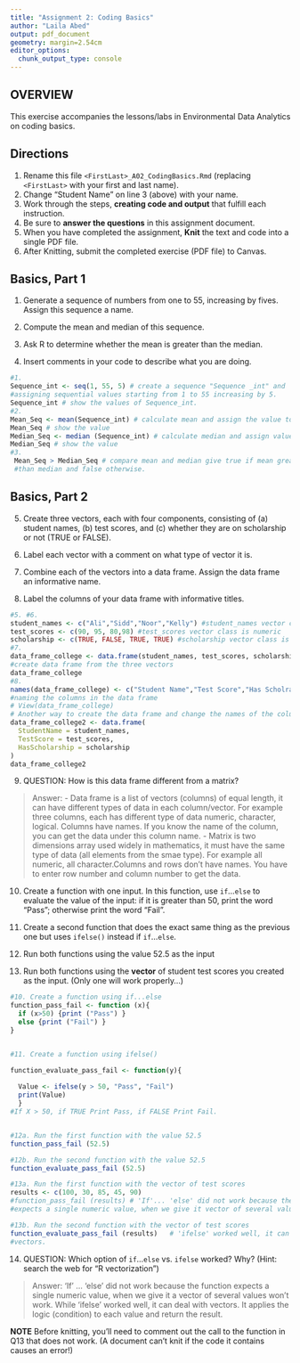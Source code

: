 ```yaml
---
title: "Assignment 2: Coding Basics"
author: "Laila Abed"
output: pdf_document
geometry: margin=2.54cm
editor_options: 
  chunk_output_type: console
---
```


## OVERVIEW

This exercise accompanies the lessons/labs in Environmental Data Analytics on coding basics.

## Directions

1.  Rename this file `<FirstLast>_A02_CodingBasics.Rmd` (replacing `<FirstLast>` with your first and last name).
2.  Change "Student Name" on line 3 (above) with your name.
3.  Work through the steps, **creating code and output** that fulfill each instruction.
4.  Be sure to **answer the questions** in this assignment document.
5.  When you have completed the assignment, **Knit** the text and code into a single PDF file.
6.  After Knitting, submit the completed exercise (PDF file) to Canvas.

## Basics, Part 1

1.  Generate a sequence of numbers from one to 55, increasing by fives. Assign this sequence a name.

2.  Compute the mean and median of this sequence.

3.  Ask R to determine whether the mean is greater than the median.

4.  Insert comments in your code to describe what you are doing.

```r
#1. 
Sequence_int <- seq(1, 55, 5) # create a sequence "Sequence _int" and 
#assigning sequential values starting from 1 to 55 increasing by 5.
Sequence_int # show the values of Sequence_int.
#2. 
Mean_Seq <- mean(Sequence_int) # calculate mean and assign the value to Mean_seq
Mean_Seq # show the value
Median_Seq <- median (Sequence_int) # calculate median and assign value to Median_seq
Median_Seq # show the value
#3. 
 Mean_Seq > Median_Seq # compare mean and median give true if mean greater 
 #than median and false otherwise. 
```

## Basics, Part 2

5.  Create three vectors, each with four components, consisting of (a) student names, (b) test scores, and (c) whether they are on scholarship or not (TRUE or FALSE).

6.  Label each vector with a comment on what type of vector it is.

7.  Combine each of the vectors into a data frame. Assign the data frame an informative name.

8.  Label the columns of your data frame with informative titles.

```r
#5. #6.
student_names <- c("Ali","Sidd","Noor","Kelly") #student_names vector class is character 
test_scores <- c(90, 95, 80,98) #test_scores vector class is numeric 
scholarship <- c(TRUE, FALSE, TRUE, TRUE) #scholarship vector class is logic 
#7.
data_frame_college <- data.frame(student_names, test_scores, scholarship) 
#create data frame from the three vectors 
data_frame_college
#8.
names(data_frame_college) <- c("Student Name","Test Score","Has Scholraship") 
#naming the columns in the data frame 
# View(data_frame_college)
# Another way to create the data frame and change the names of the columns
data_frame_college2 <- data.frame(
  StudentName = student_names,
  TestScore = test_scores,
  HasScholarship = scholarship
)
data_frame_college2

```

9.  QUESTION: How is this data frame different from a matrix?

> Answer:
- Data frame is a list of vectors (columns) of equal length, it can have 
different types of data in each column/vector. For example three columns, 
each has different type of data numeric, character, logical. 
Columns have names. If you know the name of the column, you can get the data 
under this column name.
- Matrix is two dimensions array used widely in mathematics, it must have the 
same type of data (all elements from the smae type). For example all numeric, 
all character.Columns and rows don't have names. You have to enter row number 
and column number to get the data. 

10. Create a function with one input. In this function, use `if`...`else` to evaluate the value of the input: if it is greater than 50, print the word "Pass"; otherwise print the word "Fail". 

11. Create a second function that does the exact same thing as the previous one but uses `ifelse()` instead if `if`...`else `. 

12. Run both functions using the value 52.5 as the input

13. Run both functions using the **vector** of student test scores you created as the input. (Only one will work properly...)

```r
#10. Create a function using if...else
function_pass_fail <- function (x){
  if (x>50) {print ("Pass") }
  else {print ("Fail") }
}


#11. Create a function using ifelse()

function_evaluate_pass_fail <- function(y){
 
  Value <- ifelse(y > 50, "Pass", "Fail")
  print(Value)
  }
#If X > 50, if TRUE Print Pass, if FALSE Print Fail.


#12a. Run the first function with the value 52.5
function_pass_fail (52.5)

#12b. Run the second function with the value 52.5
function_evaluate_pass_fail (52.5)

#13a. Run the first function with the vector of test scores
results <- c(100, 30, 85, 45, 90)
#function_pass_fail (results) # 'If'... 'else' did not work because the function 
#expects a single numeric value, when we give it vector of several values won't work. 

#13b. Run the second function with the vector of test scores
function_evaluate_pass_fail (results)   # 'ifelse' worked well, it can deal with 
#vectors.  
```

14. QUESTION: Which option of `if`...`else` vs. `ifelse` worked? Why? (Hint: search the web for "R vectorization")

> Answer: 'If' ... 'else' did not work because the function expects a single 
numeric value, when we give it a vector of several values won't work. 
While 'ifelse' worked well, it can deal with vectors. It applies the logic 
(condition) to each value and return the result. 

**NOTE** Before knitting, you'll need to comment out the call to the function in Q13 that does not work. (A document can't knit if the code it contains causes an error!)